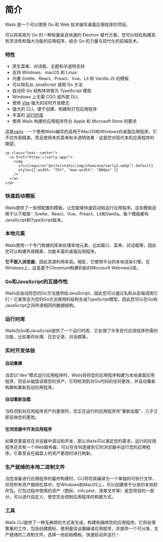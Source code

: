 # 简介

Wails 是一个可以使用 Go 和 Web 技术编写桌面应用程序的项目。

可以将其视为 Go 的一种轻量级且快速的 Electron 替代方案。您可以轻松构建具有灵活性和强大功能的应用程序，结合 Go 的力量与现代化的前端技术。

### 特性

- 原生菜单、对话框、主题和半透明支持
- 支持 Windows、macOS 和 Linux
- 内置 Svelte、React、Preact、Vue、Lit 和 Vanilla JS 的模板
- 可以轻松从 JavaScript 调用 Go 方法
- 自动将 Go 结构体转换为 TypeScript 模型
- Windows 上无需 CGO 或外部 DLL
- 使用 [Vite](https://vitejs.dev/) 强大的实时开发模式
- 强大的 CLI，便于创建、构建和打包应用程序
- 丰富的 [运行时库](/docs/reference/runtime/intro)
- 使用 Wails 构建的应用程序符合 Apple 和 Microsoft Store 的要求

这是[varly](https://varly.app) - 一个使用Wails编写的适用于MacOS和Windows的桌面应用程序。它不仅外观精美，而且使用本机菜单和半透明效果 - 这是您对现代本机应用程序的期望。

```mdx-code-block
<p class="text--center">
  <a href="https://varly.app/">
    <img
      src={require("@site/static/img/showcase/varly2.webp").default}
      style={{ width: "75%", "max-width": "800px" }}
    />
  </a>
</p>
```

### 快速启动模板

Wails提供了一些预配置的模板，让您能够快速启动和运行应用程序。这些模板适用于以下框架：Svelte、React、Vue、Preact、Lit和Vanilla。每个模板都有JavaScript和TypeScript版本。

### 本地元素

Wails使用一个专门构建的库来处理本地元素，比如窗口、菜单、对话框等，因此您可以构建外观精美、功能丰富的桌面应用程序。

**它不嵌入浏览器**，因此资源利用率高。相反，它使用平台的本地渲染引擎。在Windows上，这是基于Chromium构建的新的Microsoft Webview2库。

### Go和JavaScript的互操作性

Wails会自动将您的Go方法提供给JavaScript，因此您可以通过名称从前端调用它们！它甚至会为您的Go方法使用的结构生成TypeScript模型，因此您可以在Go和JavaScript之间传递相同的数据结构。

### 运行时库

Wails为Go和JavaScript提供了一个运行时库，它处理了许多现代应用程序所需的功能，比如事件处理、日志记录、对话框等。

### 实时开发体验

#### 自动重建

当您以“dev”模式运行应用程序时，Wails将将您的应用程序构建为本地桌面应用程序，但会从磁盘读取您的资产。它将检测到对Go代码的任何更改，并自动重新构建和重新启动应用程序。

#### 自动重新加载

当检测到对应用程序资产的更改时，您正在运行的应用程序将“重新加载”，几乎立即反映您的更改。

#### 在浏览器中开发应用程序

如果您更喜欢在浏览器中调试和开发，那么Wails可以满足您的需求。运行的应用程序还具有一个Web服务器，可以在任何连接到它的浏览器中运行您的应用程序。它甚至会在磁盘上的资产更改时进行刷新。

### 生产就绪的本地二进制文件

当您准备进行应用程序的最终构建时，CLI将将其编译为一个单独的可执行文件，并将所有资产捆绑在其中。在Windows和MacOS上，可以创建用于分发的本地软件包。打包过程中使用的资产（图标、info.plist、清单文件等）是您项目的一部分，可以进行自定义，使您完全控制应用程序的构建方式。

### 工具

Wails CLI提供了一种无麻烦的方式来生成、构建和捆绑您的应用程序。它将处理繁重的工作，包括创建图标、使用最佳设置编译应用程序，并提供一个可分发、生产就绪的二进制文件。选择一些起始模板，快速启动并运行！